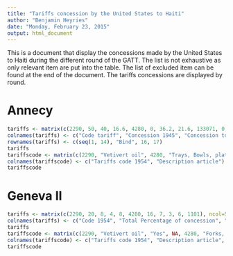 ```yaml
---
title: "Tariffs concession by the United States to Haiti"
author: "Benjamin Heyries"
date: "Monday, February 23, 2015"
output: html_document
---
```


This is a document that display the concessions made by the United States to Haiti during the different round of the GATT. The list is not exhaustive as only relevant item are put into the table. The list of excluded item can be found at the end of the document.
The tariffs concessions are displayed by round.

Annecy
================

```r
tariffs <- matrix(c(2290, 50, 40, 16.6, 4280, 0, 36.2, 21.6, 133071, 0, 0, 50, 133040,50, 40, 16.6, 1309, 0, 0, 50, 1329, 42, 20, 37.5, 133082, 50, 22.9, 35.2, 133810, 20, 14.3, 41.7, 1714, 50, 10, 22.2, 3421, 0, 50, 0, 3390, 0, 44, 10, 3963, 0, 22.2, 35.7, 03695, 50, 0, 0, 03699, 0, 0, 50, 2302, 0, 0, 0, 2274, 0, 0, 0, 2320, 0, 0, 0), ncol=4, byrow=TRUE)
colnames(tariffs) <- c("Code tariff", "Concession 1945", "Concession to present", "Present concession")
rownames(tariffs) <- c(seq(1, 14), "Bind", 16, 17)
tariffs
tariffscode <- matrix(c(2290, "Vetivert oil", 4280, "Trays, Bowls, platters", 133071, "Orange peel", 133040, "Mangoes", 1309, "Pineanples candy", 1329, "Jellies", 133082, "Guavas", 133081,"Mango paste and pulp", 1714, "Rum", 3421, "Manufactured non-cotton vegetal fiber", 3390, "Braids of non-cotton vegetal fiber", 3963, "articles made of non-cotton VF", 03695, "Alpargatas", 03699, "Boots with non-cotton VF", 2302, "Logwood", 2274, "Lemon-grass", 2320, "Turmeric"), ncol=2, byrow=TRUE)
colnames(tariffscode) <- c("Tariffs code 1954", "Description article")
tariffscode
```

Geneva II
================

```r
tariffs <- matrix(c(2290, 20, 8, 4, 8, 4280, 16, 7, 3, 6, 1101), ncol=5, byrow=TRUE)
colnames(tariffs) <- c("Code 1954", "Total Percentage of concession", "Stage 1", "Stage 2", "Stage 3")
tariffs
tariffscode <- matrix(c(2290, "Vetivert oil", "Yes", NA, 4280, "Forks, spoon, tray, bowl...", "No", "4280490 instead of 4280990, irrelevant"), ncol=4, byrow=TRUE)
colnames(tariffscode) <- c("Tariffs code 1954", "Description article", "Correspondance code 1946", "Change")
tariffscode
```

